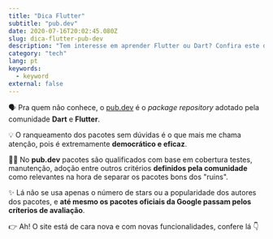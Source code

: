 ```yaml
---
title: "Dica Flutter"
subtitle: "pub.dev"
date: 2020-07-16T20:02:45.080Z
slug: dica-flutter-pub-dev
description: "Tem interesse em aprender Flutter ou Dart? Confira este drop e saiba como funciona o package repository deles."
category: "tech"
lang: pt
keywords:
  - keyword
external: false
---
```



<Drop>

🗣 Pra quem não conhece, o [pub.dev](https://pub.dev) é o _package repository_ adotado pela comunidade **Dart** e **Flutter**.

💡 O ranqueamento dos pacotes sem dúvidas é o que mais me chama atenção, pois é extremamente **democrático e eficaz**.

🧙‍♀️ No **pub.dev** pacotes são qualificados com base em cobertura testes, manutenção, adoção entre outros critérios **definidos pela comunidade** como relevantes na hora de separar os pacotes bons dos "ruins".

✨ Lá não se usa apenas o número de stars ou a popularidade dos autores dos pacotes, e **até mesmo os pacotes oficiais da Google passam pelos críterios de avaliação**.

👉 Ah! O site está de cara nova e com novas funcionalidades, confere lá 👇

<Tweet src="https://twitter.com/FlutterDev/status/1283423701438836736?ref_src=twsrc%5Etfw" />

</Drop>
